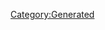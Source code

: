 {{Texts/Music
 |ID=42
 |MusicName=God Bless You
 |OfficialName=God Bless You
 |VocalName=ワルキューレ　フレイアΔ鈴木みのり 美雲ΔJUNNA カナメΔ安野希世乃 レイナΔ東山奈央 マキナΔ西田望見
 |VocalNameLF=ワルキューレ　フレイアΔ鈴木みのり　美雲ΔJUNNA<br/>カナメΔ安野希世乃　レイナΔ東山奈央　マキナΔ西田望見
 |Description=作品：マクロスΔ<br/><br/>歌手：ワルキューレ<br/>　　　フレイアΔ鈴木みのり　美雲ΔJUNNA<br/>　　　カナメΔ安野希世乃　レイナΔ東山奈央<br/>　　　マキナΔ西田望見<br/><br/>作詞：北川勝利<br/>作曲：北川勝利
 |BuyURL=https://recochoku.jp/song/S1003536997/
 |StoryDesc=ウィンダミアとの戦争は拡大の一途を辿り、<br/>フレイアの心境にも少なからず影響を及ぼしていた。<br/><br/>そんなフレイアを励ますべく、誕生日のサプライズを<br/>企画する一同。それぞれが思い思いのプレゼントを準備<br/>するなか、ハヤテは何やら特別な装置を用意して…？
 |StoryTitle=「もしかしてこの雪、ハヤテが降らせて…」
 |BannerId=4
 |AnmStoreURL=https://anime.dmkt-sp.jp/animestore/ci_pc?workId=20867
}}
[[Category:Generated]]
